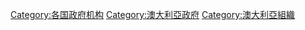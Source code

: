 [[Category:各国政府机构|Category:各国政府机构]]
[[Category:澳大利亞政府|Category:澳大利亞政府]]
[[Category:澳大利亞組織|Category:澳大利亞組織]]